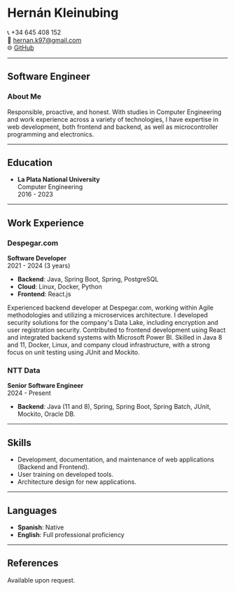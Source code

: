 # Hernán Kleinubing

📞 +34 645 408 152  
📧 hernan.k97@gmail.com  
🌐 [GitHub](https://github.com/kleinher)  

---

## Software Engineer

### About Me
Responsible, proactive, and honest. With studies in Computer Engineering and work experience across a variety of technologies, I have expertise in web development, both frontend and backend, as well as microcontroller programming and electronics.

---

## Education

- **La Plata National University**  
  Computer Engineering  
  2016 - 2023

---

## Work Experience

### Despegar.com  
**Software Developer**  
2021 - 2024 (3 years)

- **Backend**: Java, Spring Boot, Spring, PostgreSQL  
- **Cloud**: Linux, Docker, Python  
- **Frontend**: React.js  

Experienced backend developer at Despegar.com, working within Agile methodologies and utilizing a microservices architecture. I developed security solutions for the company's Data Lake, including encryption and user registration security. Contributed to frontend development using React and integrated backend systems with Microsoft Power BI. Skilled in Java 8 and 11, Docker, Linux, and company cloud infrastructure, with a strong focus on unit testing using JUnit and Mockito.

### NTT Data  
**Senior Software Engineer**  
2024 - Present

- **Backend**: Java (11 and 8), Spring, Spring Boot, Spring Batch, JUnit, Mockito, Oracle DB.

---

## Skills

- Development, documentation, and maintenance of web applications (Backend and Frontend).
- User training on developed tools.
- Architecture design for new applications.

---

## Languages

- **Spanish**: Native  
- **English**: Full professional proficiency  

---

## References

Available upon request.
